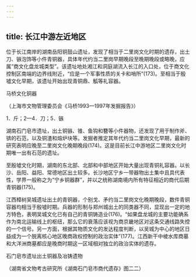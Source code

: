 ```yaml
---
---
---
```

title: 长江中游左近地区
---




位于长江南岸的湖南岳阳铜鼓山遗址，发现了相当于二里岗文化时期的遗存，出土刀、镞泡饰等小件青铜器，具体年代约当二里岗早期晚段至晚期晚段或略晚，应属“商文化盘龙城类型”。该遗址地处湘江和洞庭湖流入长江的入口处，位于商文化控制区南端的边界线附近，“应是一个军事性质的关卡和哨所”(173)。至相当于殷墟文化早期，该遗址开始出现青铜鼎、觚等礼容器。

马桥文化铜器

（上海市文物管理委员会《马桥1993—1997年发掘报告》）

1．斤；2—4．刀；5．镞



湖南石门皂市遗址，出土铜镞、锥、鱼钩和簪等小件器物，还发现了用于制作斧、锛的石范，以及铜渣和熔炉块等。发掘者推定其年代约当二里岗文化早期，最新的研究表明应晚至二里岗文化晚期晚段(174)。这是目前长江中游地区二里岗文化时期唯一出有石范的遗址。

至殷墟文化时期，湖南的东北部、北部和中部地区开始大量出现青铜礼容器。以长沙、岳阳、益阳、常德地区出土较多。长沙地区宁乡一带器物出土集中且具代表性，学界一般称之为“宁乡铜器群”，并以之统称湖南境内所有特征相近的商代后期青铜器(175)。

江西樟树吴城遗址出土的青铜器，个别戈、矛约当二里岗文化晚期晚段，数件青铜容器均相当于殷墟时期。兵器的形制与郑州城出土的同类器不同，显现出一定的地方特色，表明吴城文化已有自己的青铜铸造业(176)。“如果盘龙城的主要功能确系作为南北运输线上的枢纽，那么它的衰落应该视为商京畿地区对这条交通线路失控的一个信号。另一方面，根据其物质文化的发达程度判断，以吴城为中心的地区日益成为一个脱离核心地区晚商政权控制的政治实体”(177)。江西新干中棱水库商墓和大洋洲商墓都应是晚商时期这一区域相对独立的政治实体的遗存。

石门皂市遗址出土铜器及冶铸遗物

（湖南省文物考古研究所《湖南石门皂市商代遗存》图二二）